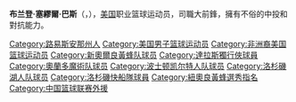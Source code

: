 {{noteTA|G1=NBA
}}
{{infobox NBA Player
| name = 布兰登·巴斯<br />Brandon Bass
| image = Brandon Bass 2012.jpg
| nickname = 
| position = [[大前锋|大前锋]]
| height_ft = 6
| height_in = 8
| weight_lb = 250
| number = 
| team = 
| league = 
| nationality = {{USA}}
| birth_date = {{Birth date and age|1985|4|30}}
| birth_place = {{USA}}[[路易西安納州|路易西安納州]][[巴吞魯日|巴吞魯日]]
| college = [[路易斯安那州立大学|路易斯安那州立大学]] 
| draft = 第二轮第3顺位
| draft_year = 2005
| draft_team = [[新奧爾良黃蜂|新奧爾良黃蜂]]
| career_start = 2005
| years1 = {{nbay|2005|start}}–{{nbay|2006|end}}
| team1 = [[新奧爾良黃蜂|新奧爾良黃蜂]] 
| years2 = {{nbay|2007|start}}–{{nbay|2008|end}}
| team2 = [[達拉斯小牛|達拉斯小牛]]  
| years3 = {{nbay|2009|start}}–{{nbay|2010|end}}
| team3 = [[奧蘭多魔術|奧蘭多魔術]] 
| years4 = {{nbay|2011|start}}–{{nbay|2014|end}}
| team4 = [[波士頓塞爾提克|波士頓塞爾提克]] 
| years5 = {{nbay|2015|full=y}}
| team5 = [[洛杉磯湖人|洛杉磯湖人]] 
| years6 = {{nbay|2016|full=y}}
| team6 = [[洛杉磯快艇|洛杉磯快艇]]
| years7 = [[2017-18年中国男子篮球职业联赛|2017]]–[[2019-20年中国男子篮球职业联赛|2020]]
| team7 = [[遼寧飛豹|遼寧飛豹]]
| awards = 
}}

'''布兰登·塞繆爾·巴斯'''（{{lang-en|'''Brandon Samuel Bass'''}}，{{bd|1985年|4月30日}}），[[美国|美国]]职业篮球运动员，司職大前鋒，擁有不俗的中投和對抗能力。

{{2005 NBA Draft}}
{{2017-18赛季CBA总冠军|1}}

{{Authority control}}
{{DEFAULTSORT:Bass, Brandon}}

[[Category:路易斯安那州人|Category:路易斯安那州人]]
[[Category:美国男子篮球运动员|Category:美国男子篮球运动员]]
[[Category:非洲裔美国篮球运动员|Category:非洲裔美国篮球运动员]]
[[Category:新奧爾良黃蜂队球员|Category:新奧爾良黃蜂队球员]]
[[Category:達拉斯獨行俠球員|Category:達拉斯獨行俠球員]]
[[Category:奧蘭多魔術队球员|Category:奧蘭多魔術队球员]]
[[Category:波士顿凯尔特人队球员|Category:波士顿凯尔特人队球员]]
[[Category:洛杉磯湖人队球员|Category:洛杉磯湖人队球员]]
[[Category:洛杉磯快船隊球員|Category:洛杉磯快船隊球員]]
[[Category:紐奧良黃蜂選秀指名|Category:紐奧良黃蜂選秀指名]]
[[Category:中国篮球联赛外援|Category:中国篮球联赛外援]]